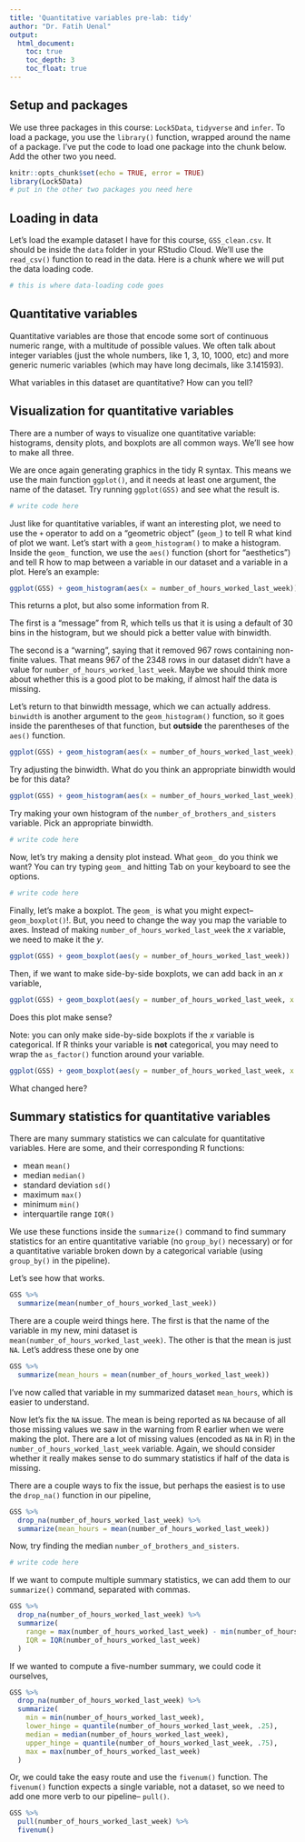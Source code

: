 ```yaml
---
title: 'Quantitative variables pre-lab: tidy'
author: "Dr. Fatih Uenal"
output:
  html_document:
    toc: true
    toc_depth: 3
    toc_float: true
---
```


## Setup and packages

We use three packages in this course: `Lock5Data`, `tidyverse` and `infer`. To load a package, you use the `library()` function, wrapped around the name of a package. I've put the code to load one package into the chunk below. Add the other two you need. 

```r
knitr::opts_chunk$set(echo = TRUE, error = TRUE)
library(Lock5Data)
# put in the other two packages you need here
```

## Loading in data

Let's load the example dataset I have for this course, `GSS_clean.csv`. It should be inside the `data` folder in your RStudio Cloud. We'll use the `read_csv()` function to read in the data. Here is a chunk where we will put the data loading code. 

```r
# this is where data-loading code goes
```

## Quantitative variables

Quantitative variables are those that encode some sort of continuous numeric range, with a multitude of possible values. We often talk about integer variables (just the whole numbers, like 1, 3, 10, 1000, etc) and more generic numeric variables (which may have long decimals, like 3.141593).

What variables in this dataset are quantitative? How can you tell?

## Visualization for quantitative variables

There are a number of ways to visualize one quantitative variable: histograms, density plots, and boxplots are all common ways. We'll see how to make all three. 

We are once again generating graphics in the tidy R syntax. This means we use the main function  `ggplot()`, and it needs at least one argument, the name of the dataset. Try running `ggplot(GSS)` and see what the result is. 

```r
# write code here
```

Just like for quantitative variables, if want an interesting plot, we need to use the `+` operator to add on a "geometric object" (`geom_`) to tell R what kind of plot we want. Let's start with a `geom_histogram()` to make a histogram. Inside the `geom_` function, we use the `aes()` function (short for "aesthetics") and tell R how to map between a variable in our dataset and a variable in a plot. Here's an example:

```r
ggplot(GSS) + geom_histogram(aes(x = number_of_hours_worked_last_week))
```

This returns a plot, but also some information from R.

The first is a "message" from R, which tells us that it is using a default of 30 bins in the histogram, but we should pick a better value with binwidth. 

The second is a "warning", saying that it removed 967 rows containing non-finite values. That means 967 of the 2348 rows in our dataset didn't have a value for `number_of_hours_worked_last_week`. Maybe we should think more about whether this is a good plot to be making, if almost half the data is missing. 

Let's return to that binwidth message, which we can actually address. `binwidth` is another argument to the `geom_histogram()` function, so it goes inside the parentheses of that function, but **outside** the parentheses of the `aes()` function. 

```r
ggplot(GSS) + geom_histogram(aes(x = number_of_hours_worked_last_week), binwidth = 15)
```

Try adjusting the binwidth. What do you think an appropriate binwidth would be for this data?

```r
ggplot(GSS) + geom_histogram(aes(x = number_of_hours_worked_last_week), binwidth = 15) # change binwidth
```

Try making your own histogram of the `number_of_brothers_and_sisters` variable. Pick an appropriate binwidth. 

```r
# write code here
```

Now, let's try making a density plot instead. What `geom_` do you think we want? You can try typing `geom_` and hitting Tab on your keyboard to see the options.

```r
# write code here
```

Finally, let's make a boxplot. The `geom_` is what you might expect-- `geom_boxplot()`!. But, you need to change the way you map the variable to axes. Instead of making `number_of_hours_worked_last_week` the $x$ variable, we need to make it the $y$. 

```r
ggplot(GSS) + geom_boxplot(aes(y = number_of_hours_worked_last_week))
```

Then, if we want to make side-by-side boxplots, we can add back in an $x$ variable, 

```r
ggplot(GSS) + geom_boxplot(aes(y = number_of_hours_worked_last_week, x = marital_status))
```

Does this plot make sense?

Note: you can only make side-by-side boxplots if the $x$ variable is categorical. If R thinks your variable is **not** categorical, you may need to wrap the `as_factor()` function around your variable. 

```r
ggplot(GSS) + geom_boxplot(aes(y = number_of_hours_worked_last_week, x = as_factor(marital_status)))
```

What changed here?


## Summary statistics for quantitative variables

There are many summary statistics we can calculate for quantitative variables. Here are some, and their corresponding R functions:

- mean `mean()`
- median `median()`
- standard deviation `sd()`
- maximum `max()`
- minimum `min()`
- interquartile range `IQR()`

We use these functions inside the `summarize()` command to find summary statistics for an entire quantitative variable (no `group_by()` necessary) or for a quantitative variable broken down by a categorical variable (using `group_by()` in the pipeline). 

Let's see how that works.

```r
GSS %>%
  summarize(mean(number_of_hours_worked_last_week))
```

There are a couple weird things here. The first is that the name of the variable in my new, mini dataset is `mean(number_of_hours_worked_last_week)`. The other is that the mean is just `NA`. Let's address these one by one

```r
GSS %>%
  summarize(mean_hours = mean(number_of_hours_worked_last_week))
```

I've now called that variable in my summarized dataset `mean_hours`, which is easier to understand. 

Now let's fix the `NA` issue. The mean is being reported as `NA` because of all those missing values we saw in the warning from R earlier when we were making the plot. There are a lot of missing values (encoded as `NA` in R) in the `number_of_hours_worked_last_week` variable. Again, we should consider whether it really makes sense to do summary statistics if half of the data is missing.

There are a couple ways to fix the issue, but perhaps the easiest is to use the `drop_na()` function in our pipeline,

```r
GSS %>%
  drop_na(number_of_hours_worked_last_week) %>%
  summarize(mean_hours = mean(number_of_hours_worked_last_week))
```
  
Now, try finding the median `number_of_brothers_and_sisters`. 

```r
# write code here
```

If we want to compute multiple summary statistics, we can add them to our `summarize()` command, separated with commas. 

```r
GSS %>%
  drop_na(number_of_hours_worked_last_week) %>%
  summarize(
    range = max(number_of_hours_worked_last_week) - min(number_of_hours_worked_last_week),
    IQR = IQR(number_of_hours_worked_last_week)
  )
```

If we wanted to compute a five-number summary, we could code it ourselves,

```r
GSS %>%
  drop_na(number_of_hours_worked_last_week) %>%
  summarize(
    min = min(number_of_hours_worked_last_week),
    lower_hinge = quantile(number_of_hours_worked_last_week, .25),
    median = median(number_of_hours_worked_last_week),
    upper_hinge = quantile(number_of_hours_worked_last_week, .75),
    max = max(number_of_hours_worked_last_week)
  )
```

Or, we could take the easy route and use the `fivenum()` function. The `fivenum()` function expects a single variable, not a dataset, so we need to add one more verb to our pipeline-- `pull()`. 

```r
GSS %>%
  pull(number_of_hours_worked_last_week) %>%
  fivenum()
```

